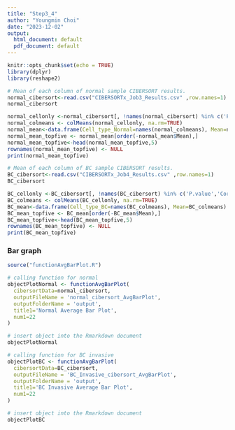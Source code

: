 ```yaml
---
title: "Step3_4"
author: "Youngmin Choi"
date: "2023-12-02"
output:
  html_document: default
  pdf_document: default
---
```


```r
knitr::opts_chunk$set(echo = TRUE)
library(dplyr)
library(reshape2)
```

```r
# Mean of each column of normal sample CIBERSORT results.
normal_cibersort<-read.csv("CIBERSORTx_Job3_Results.csv" ,row.names=1)
normal_cibersort
```

```r
normal_cellonly <-normal_cibersort[, !names(normal_cibersort) %in% c('P.value','Correlation','RMSE')]
normal_colmeans <- colMeans(normal_cellonly, na.rm=TRUE)
normal_mean<-data.frame(Cell_type_Normal=names(normal_colmeans), Mean=normal_colmeans)
normal_mean_topfive <- normal_mean[order(-normal_mean$Mean),]
normal_mean_topfive<-head(normal_mean_topfive,5)
rownames(normal_mean_topfive) <- NULL
print(normal_mean_topfive)


```

```r
# Mean of each column of BC sample CIBERSORT results.
BC_cibersort<-read.csv("CIBERSORTx_Job4_Results.csv" ,row.names=1)
BC_cibersort
```




```r
BC_cellonly <-BC_cibersort[, !names(BC_cibersort) %in% c('P.value','Correlation','RMSE')]
BC_colmeans <- colMeans(BC_cellonly, na.rm=TRUE)
BC_mean<-data.frame(Cell_type_BC=names(BC_colmeans), Mean=BC_colmeans)
BC_mean_topfive <- BC_mean[order(-BC_mean$Mean),]
BC_mean_topfive<-head(BC_mean_topfive,5)
rownames(BC_mean_topfive) <- NULL
print(BC_mean_topfive)


```


### Bar graph
```r
source("functionAvgBarPlot.R")

# calling function for normal 
objectPlotNormal <- functionAvgBarPlot(
  cibersortData=normal_cibersort, 
  outputFileName = 'normal_cibersort_AvgBarPlot',
  outputFolderName = 'output',
  title1='Normal Average Bar Plot',
  num1=22
)

# insert object into the Rmarkdown document
objectPlotNormal


```

```r
# calling function for BC invasive
objectPlotBC <- functionAvgBarPlot(
  cibersortData=BC_cibersort, 
  outputFileName = 'BC_Invasive_cibersort_AvgBarPlot',
  outputFolderName = 'output',
  title1='BC Invasive Average Bar Plot',
  num1=22
)

# insert object into the Rmarkdown document
objectPlotBC

```



